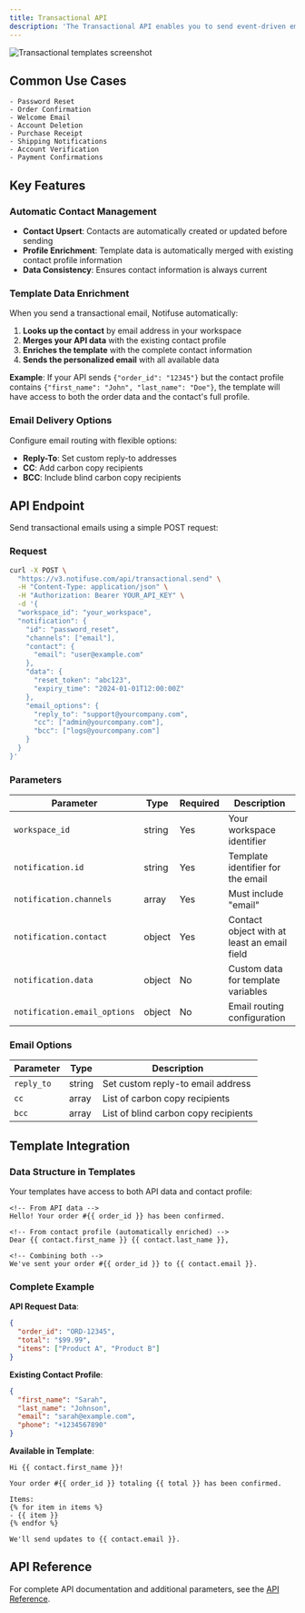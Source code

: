 ```yaml
---
title: Transactional API
description: 'The Transactional API enables you to send event-driven emails directly from your application. Unlike broadcast campaigns, transactional emails are sent individually to specific contacts in real-time with automatic contact management, making them perfect for user-triggered notifications and automated workflows.'
---
```


<img src="/assets/screenshots/transactional_api.png" alt="Transactional templates screenshot" />

## Common Use Cases

```
- Password Reset
- Order Confirmation
- Welcome Email
- Account Deletion
- Purchase Receipt
- Shipping Notifications
- Account Verification
- Payment Confirmations
```

## Key Features

### Automatic Contact Management

- **Contact Upsert**: Contacts are automatically created or updated before sending
- **Profile Enrichment**: Template data is automatically merged with existing contact profile information
- **Data Consistency**: Ensures contact information is always current

### Template Data Enrichment

When you send a transactional email, Notifuse automatically:

1. **Looks up the contact** by email address in your workspace
2. **Merges your API data** with the existing contact profile
3. **Enriches the template** with the complete contact information
4. **Sends the personalized email** with all available data

**Example**: If your API sends `{"order_id": "12345"}` but the contact profile contains `{"first_name": "John", "last_name": "Doe"}`, the template will have access to both the order data and the contact's full profile.

### Email Delivery Options

Configure email routing with flexible options:

- **Reply-To**: Set custom reply-to addresses
- **CC**: Add carbon copy recipients
- **BCC**: Include blind carbon copy recipients

## API Endpoint

Send transactional emails using a simple POST request:

### Request

```bash
curl -X POST \
  "https://v3.notifuse.com/api/transactional.send" \
  -H "Content-Type: application/json" \
  -H "Authorization: Bearer YOUR_API_KEY" \
  -d '{
  "workspace_id": "your_workspace",
  "notification": {
    "id": "password_reset",
    "channels": ["email"],
    "contact": {
      "email": "user@example.com"
    },
    "data": {
      "reset_token": "abc123",
      "expiry_time": "2024-01-01T12:00:00Z"
    },
    "email_options": {
      "reply_to": "support@yourcompany.com",
      "cc": ["admin@yourcompany.com"],
      "bcc": ["logs@yourcompany.com"]
    }
  }
}'
```

### Parameters

| Parameter                    | Type   | Required | Description                                 |
| ---------------------------- | ------ | -------- | ------------------------------------------- |
| `workspace_id`               | string | Yes      | Your workspace identifier                   |
| `notification.id`            | string | Yes      | Template identifier for the email           |
| `notification.channels`      | array  | Yes      | Must include "email"                        |
| `notification.contact`       | object | Yes      | Contact object with at least an email field |
| `notification.data`          | object | No       | Custom data for template variables          |
| `notification.email_options` | object | No       | Email routing configuration                 |

### Email Options

| Parameter  | Type   | Description                          |
| ---------- | ------ | ------------------------------------ |
| `reply_to` | string | Set custom reply-to email address    |
| `cc`       | array  | List of carbon copy recipients       |
| `bcc`      | array  | List of blind carbon copy recipients |

## Template Integration

### Data Structure in Templates

Your templates have access to both API data and contact profile:

```liquid
<!-- From API data -->
Hello! Your order #{{ order_id }} has been confirmed.

<!-- From contact profile (automatically enriched) -->
Dear {{ contact.first_name }} {{ contact.last_name }},

<!-- Combining both -->
We've sent your order #{{ order_id }} to {{ contact.email }}.
```

### Complete Example

**API Request Data**:

```json
{
  "order_id": "ORD-12345",
  "total": "$99.99",
  "items": ["Product A", "Product B"]
}
```

**Existing Contact Profile**:

```json
{
  "first_name": "Sarah",
  "last_name": "Johnson",
  "email": "sarah@example.com",
  "phone": "+1234567890"
}
```

**Available in Template**:

```liquid
Hi {{ contact.first_name }}!

Your order #{{ order_id }} totaling {{ total }} has been confirmed.

Items:
{% for item in items %}
- {{ item }}
{% endfor %}

We'll send updates to {{ contact.email }}.
```

## API Reference

For complete API documentation and additional parameters, see the [API Reference](/api-reference/send-a-transactional-notification).
